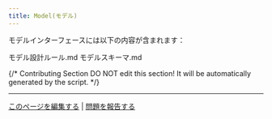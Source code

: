 ```yaml
---
title: Model(モデル)
---
```


モデルインターフェースには以下の内容が含まれます：

<Card title="モデル設計ルール.md" icon="link" href="model-designing-rules.md">
  モデル設計ルール.md
</Card>

<Card title="モデルスキーマ.md" icon="link" href="model-schema.md">
  モデルスキーマ.md
</Card>

{/*
Contributing Section
DO NOT edit this section!
It will be automatically generated by the script.
*/}

---

[このページを編集する](https://github.com/langgenius/dify-docs/edit/main/ja-jp/plugins/schema-definition/model/README.mdx) | [問題を報告する](https://github.com/langgenius/dify-docs/issues/new?template=docs.yml)

